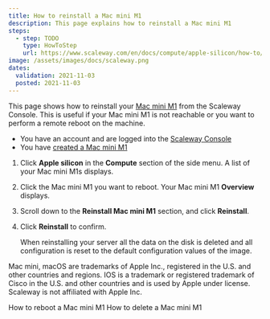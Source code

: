 ```yaml
---
title: How to reinstall a Mac mini M1
description: This page explains how to reinstall a Mac mini M1
steps:
  - step: TODO
    type: HowToStep
    url: https://www.scaleway.com/en/docs/compute/apple-silicon/how-to/reinstall-mac-mini-m1/
image: /assets/images/docs/scaleway.png
dates:
  validation: 2021-11-03
  posted: 2021-11-03
---
```


This page shows how to reinstall your [Mac mini M1](/compute/apple-silicon/concepts#mac-mini-m1) from the Scaleway Console. This is useful if your Mac mini M1 is not reachable or you want to perform a remote reboot on the machine.

<Message type="requirement">

  - You have an account and are logged into the [Scaleway Console](https://console.scaleway.com)
  - You have [created a Mac mini M1](/compute/apple-silicon/how-to/create-mac-mini-m1/)

</Message>

1. Click **Apple silicon** in the **Compute** section of the side menu. A list of your Mac mini M1s displays.

  <Lightbox src="scaleway-m1-list.png" alt="" />

2. Click the Mac mini M1 you want to reboot. Your Mac mini M1 **Overview** displays.

3. Scroll down to the **Reinstall Mac mini M1** section, and click **Reinstall**.

  <Lightbox src="scaleway-m1-reinstall.png" alt="" />

4. Click **Reinstall** to confirm.

    <Message type="important">

    When reinstalling your server all the data on the disk is deleted and all configuration is reset to the default configuration values of the image.

    </Message>

<Message type="note">

Mac mini, macOS are trademarks of Apple Inc., registered in the U.S. and other countries and regions. IOS is a trademark or registered trademark of Cisco in the U.S. and other countries and is used by Apple under license. Scaleway is not affiliated with Apple Inc.

</Message> 

<Navigation title="See Also">
  <PreviousButton to="/compute/apple-silicon/how-to/reboot-mac-mini-m1/">How to reboot a Mac mini M1</PreviousButton>
  <NextButton to="/compute/apple-silicon/how-to/delete-mac-mini-m1/">How to delete a Mac mini M1</NextButton>
</Navigation>